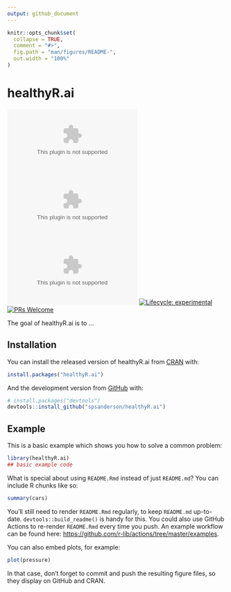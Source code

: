 ```yaml
---
output: github_document
---
```


<!-- README.md is generated from README.Rmd. Please edit that file -->

```r
knitr::opts_chunk$set(
  collapse = TRUE,
  comment = "#>",
  fig.path = "man/figures/README-",
  out.width = "100%"
)
```

# healthyR.ai

<!-- badges: start -->
[![CRAN_Status_Badge](http://www.r-pkg.org/badges/version/healthyR.ai)](https://cran.r-project.org/package=healthyR.ai)
![](https://cranlogs.r-pkg.org/badges/healthyR.ai)
![](https://cranlogs.r-pkg.org/badges/grand-total/healthyR.ai)
[![Lifecycle: experimental](https://img.shields.io/badge/lifecycle-experimental-orange.svg)](https://lifecycle.r-lib.org/articles/stages.html#experimental)
[![PRs Welcome](https://img.shields.io/badge/PRs-welcome-brightgreen.svg?style=flat-square)](http://makeapullrequest.com)
<!-- badges: end -->

The goal of healthyR.ai is to ...

## Installation

You can install the released version of healthyR.ai from [CRAN](https://CRAN.R-project.org) with:

``` r
install.packages("healthyR.ai")
```

And the development version from [GitHub](https://github.com/) with:

``` r
# install.packages("devtools")
devtools::install_github("spsanderson/healthyR.ai")
```
## Example

This is a basic example which shows you how to solve a common problem:

```r
library(healthyR.ai)
## basic example code
```

What is special about using `README.Rmd` instead of just `README.md`? You can include R chunks like so:

```r
summary(cars)
```

You'll still need to render `README.Rmd` regularly, to keep `README.md` up-to-date. `devtools::build_readme()` is handy for this. You could also use GitHub Actions to re-render `README.Rmd` every time you push. An example workflow can be found here: <https://github.com/r-lib/actions/tree/master/examples>.

You can also embed plots, for example:

```r
plot(pressure)
```

In that case, don't forget to commit and push the resulting figure files, so they display on GitHub and CRAN.

